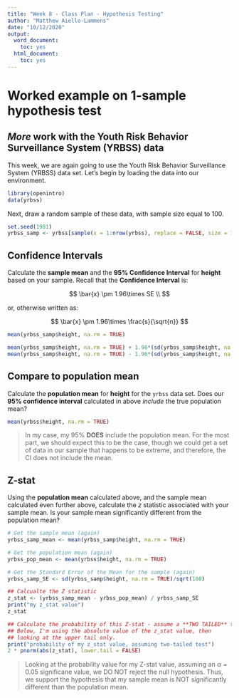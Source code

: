 ```yaml
---
title: "Week 8 - Class Plan - Hypothesis Testing"
author: "Matthew Aiello-Lammens"
date: "10/12/2020"
output:
  word_document:
    toc: yes
  html_document:
    toc: yes
---
```


# Worked example on 1-sample hypothesis test

## *More* work with the Youth Risk Behavior Surveillance System (YRBSS) data

This week, we are again going to use the Youth Risk Behavior Surveillance System (YRBSS) data set.
Let's begin by loading the data into our environment.

```r
library(openintro)
data(yrbss)
```

Next, draw a random sample of these data, with sample size equal to 100.

```r
set.seed(1981)
yrbss_samp <- yrbss[sample(x = 1:nrow(yrbss), replace = FALSE, size = 100), ]
```


## Confidence Intervals

Calculate the **sample mean** and the **95% Confidence Interval** for **height** based on your sample. Recall that the **Confidence Interval** is:

$$
\bar{x} \pm 1.96\times SE \\
$$

or, otherwise written as:

$$
\bar{x} \pm 1.96\times \frac{s}{\sqrt{n}}
$$


```r
mean(yrbss_samp$height, na.rm = TRUE)

mean(yrbss_samp$height, na.rm = TRUE) + 1.96*(sd(yrbss_samp$height, na.rm = TRUE)/sqrt(100))
mean(yrbss_samp$height, na.rm = TRUE) - 1.96*(sd(yrbss_samp$height, na.rm = TRUE)/sqrt(100))

```

## Compare to population mean

Calculate the **population mean** for **height** for the `yrbss` data set. 
Does our **95% confidence interval** calculated in above *include* the true population mean?


```r
mean(yrbss$height, na.rm = TRUE)
```

> In my case, my 95% **DOES** include the population mean. For the most part, we should expect this to be the case, though we could get a set of data in our sample that happens to be extreme, and therefore, the CI does not include the mean.


## Z-stat

Using the **population mean** calculated above, and the sample mean calculated even further above, calculate the $z$ statistic associated with your sample mean. Is your sample mean significantly different from the population mean?


```r
# Get the sample mean (again)
yrbss_samp_mean <- mean(yrbss_samp$height, na.rm = TRUE)

# Get the population mean (again)
yrbss_pop_mean <- mean(yrbss$height, na.rm = TRUE)

# Get the Standard Error of the Mean for the sample (again)
yrbss_samp_SE <- sd(yrbss_samp$height, na.rm = TRUE)/sqrt(100)

## Calcualte the Z statistic
z_stat <- (yrbss_samp_mean - yrbss_pop_mean) / yrbss_samp_SE
print("my z_stat value")
z_stat

## Calculate the probability of this Z-stat - assume a **TWO TAILED** test
## Below, I'm using the absolute value of the z_stat value, then
## looking at the upper tail only.
print("probability of my z_stat value, assuming two-tailed test")
2 * pnorm(abs(z_stat), lower.tail = FALSE)

```


> Looking at the probability value for my Z-stat value, assuming an $\alpha = 0.05$ significane value, we DO NOT reject the null hypothesis. Thus, we support the hypothesis that my sample mean is NOT significantly different than the population mean.



